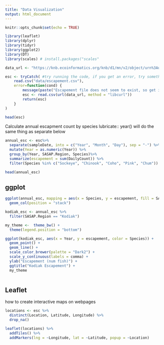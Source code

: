 ```yaml
---
title: "Data Visualization"
output: html_document
---
```


```r
knitr::opts_chunk$set(echo = TRUE)
```

```r
library(leaflet)
library(dplyr)
library(tidyr)
library(ggplot2)
library(DT)
library(scales) # install.packages("scales"
```

```r
data_url <- "https://knb.ecoinformatics.org/knb/d1/mn/v2/object/urn%3Auuid%3Af119a05b-bbe7-4aea-93c6-85434dcb1c5e"

esc <- tryCatch( #try running the code, if you get an error, try something else
    read.csv("data/escapement.csv"),
    error=function(cond) {
        message(paste("Escapement file does not seem to exist, so get it from the KNB."))
        esc <- read.csv(url(data_url, method = "libcurl"))
        return(esc)
    }
)

head(esc)
```
Calculate annual escapment count by species
lubricate:: year() will do the same thing as separate below

```r
annual_esc <- esc%>% 
  separate(sampleDate, into = c("Year", "Month", "Day"), sep = "-") %>% 
  mutate(Year = as.numeric(Year)) %>% 
  group_by(Year, SASAP.Region, Species)%>% 
  summarize(escapement = sum(DailyCount)) %>% 
  filter(Species %in% c("Sockeye", "Chinook", "Coho", "Pink", "Chum"))

head(annual_esc)
```

## ggplot
```r
ggplot(annual_esc, mapping = aes(x = Species, y = escapement, fill = SASAP.Region)) +
  geom_col(position = "stack")
```


```r
kodiak_esc <- annual_esc %>% 
  filter(SASAP.Region == "Kodiak")
```

```r
my_theme <-  theme_bw() +
  theme(legend.position = "bottom")

ggplot(kodiak_esc, aes(x = Year, y = escapement, color = Species)) +
  geom_point() +
  geom_line() +
  scale_color_brewer(palette = "Dark2") +
  scale_y_continuous(labels = comma) +
  ylab("Escapement (num fish)") +
  ggtitle("Kodiak Escapement") +
  my_theme
 
```

## Leaflet
how to create interactive maps on webpages

```r
locations <- esc %>% 
  distinct(Location, Latitude, Longitude) %>% 
  drop_na()
```

```r
leaflet(locations) %>% 
  addTiles() %>% 
  addMarkers(lng = ~Longitude, lat = ~Latitude, popup = ~Location)
```

